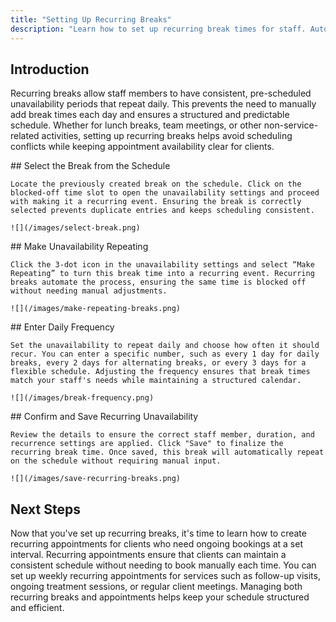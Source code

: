 ```yaml
---
title: "Setting Up Recurring Breaks"
description: "Learn how to set up recurring break times for staff. Automatically block unavailable time slots on a daily basis to prevent bookings and maintain a well-structured schedule."
---
```


## Introduction

Recurring breaks allow staff members to have consistent, pre-scheduled unavailability periods that repeat daily. This prevents the need to manually add break times each day and ensures a structured and predictable schedule. Whether for lunch breaks, team meetings, or other non-service-related activities, setting up recurring breaks helps avoid scheduling conflicts while keeping appointment availability clear for clients.

<Steps>
  <Step title="Step 1">
    ## Select the Break from the Schedule

    Locate the previously created break on the schedule. Click on the blocked-off time slot to open the unavailability settings and proceed with making it a recurring event. Ensuring the break is correctly selected prevents duplicate entries and keeps scheduling consistent.

    ![](/images/select-break.png)
  </Step>

  <Step title="Step 2">
    ## Make Unavailability Repeating

    Click the 3-dot icon in the unavailability settings and select “Make Repeating” to turn this break time into a recurring event. Recurring breaks automate the process, ensuring the same time is blocked off without needing manual adjustments.

    ![](/images/make-repeating-breaks.png)
  </Step>

  <Step title="Step 3">
    ## Enter Daily Frequency

    Set the unavailability to repeat daily and choose how often it should recur. You can enter a specific number, such as every 1 day for daily breaks, every 2 days for alternating breaks, or every 3 days for a flexible schedule. Adjusting the frequency ensures that break times match your staff's needs while maintaining a structured calendar.

    ![](/images/break-frequency.png)
  </Step>

  <Step title="Step 4">
    ## Confirm and Save Recurring Unavailability

    Review the details to ensure the correct staff member, duration, and recurrence settings are applied. Click "Save" to finalize the recurring break time. Once saved, this break will automatically repeat on the schedule without requiring manual input.

    ![](/images/save-recurring-breaks.png)
  </Step>
</Steps>

## Next Steps

Now that you've set up recurring breaks, it's time to learn how to create recurring appointments for clients who need ongoing bookings at a set interval. Recurring appointments ensure that clients can maintain a consistent schedule without needing to book manually each time. You can set up weekly recurring appointments for services such as follow-up visits, ongoing treatment sessions, or regular client meetings. Managing both recurring breaks and appointments helps keep your schedule structured and efficient.